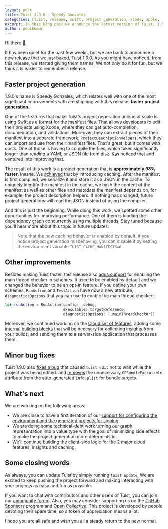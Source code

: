 ```yaml
---
layout: post
title: Tuist 1.9.0 - Speedy Gonzales
categories: [Tuist, release, swift, project generation, xcode, apple, '1.9.0']
excerpt: In this blog post we announce the latest version of Tuist, 1.9.0, which introduces significant improvements in the performance of the project generation.
author: pepibumur
---
```


Hi there 👋,

It has been quiet for the past few weeks,
but we are back to announce a new release that we just baked,
Tuist 1.9.0.
As you might have noticed,
from this release,
we started giving them names.
We not only do it for fun,
but we think it is easier to remember a release.

## Faster project generation

1.9.0's name is Speedy Gonzales,
which relates well with one of the most significant improvements with are shipping with this release:
**faster project generation.**

One of the features that make Tuist's project generation unique at scale is using Swift as a format for the manifest files.
That allows developers to edit their projects using Xcode,
where they can get auto-completion, documentation, and validations.
Moreover,
they can extract pieces of their manifest into a separate framework,
`ProjectDescriptionHelpers`,
which they can import and use from their manifest files.
That's great,
but it comes with costs.
One of those is having to compile the files,
which takes significantly longer than reading a YAML or JSON file from disk.
[Kas](https://github.com/kwridan) noticed that and ventured into improving that.

The result of this work is a project generation that is **approximately 98% faster**.
Insane.
We [achieved](https://github.com/tuist/tuist/pull/1341) that by introducing caching.
After the manifest is first compiled,
we serialize it and store it as a JSON in the cache.
To uniquely identify the manifest in the cache,
we hash the content of the manifest as well as other files and metadata the manifest depends on,
for example,
the project description helpers.
If nothing has changed,
future project generations will read the JSON instead of using the compiler.

And this is just the beginning.
While doing this work,
we spotted some other opportunities for improving performance.
One of them is loading the dependency graph concurrently using multiple threads.
Stay tuned because you'll hear more about this topic in future updates.

> Note that the new caching behavior is enabled by default.
> If you notice project generation misbehaving, you can disable it by setting the environment variable `TUIST_CACHE_MANIFESTS=0`.

## Other improvements

Besides making Tuist faster,
this release also [adds support](https://github.com/tuist/tuist/pull/1382) for enabling the main thread checker in schemes.
It used to be enabled by default and we changed the behavior to be an opt-in feature.
If you define your own schemes,
`RunAction` and `TestAction` have now a new attribute,
`diagnosticsOptions` that you can use to enable the main thread checker:

```swift
let runAction = RunAction(config: .debug,
                          executable: targetReference,
                          diagnosticsOptions: [.mainThreadChecker])
```

Moreover,
we continued working on the [Cloud set of features](/docs/cloud/cloud/),
adding some [internal building blocks](https://github.com/tuist/tuist/pull/1335) that will be necesary for collecting insights from your builds,
and sending them to a server-side application that processes them.

## Minor bug fixes

Tuist 1.9.0 also [fixes a bug](https://github.com/Shopify/react-native/pull/1650) that caused `tuist edit` not to wait while the project was being edited.
and [removes](https://github.com/tuist/tuist/pull/1361) the unnecessary `CFBundleExecutable` attribute from the auto-generated `Info.plist` for bundle targets.

## What's next

We are working on the following areas:

- We are close to have a first iteration of our [support for configuring the environment and the generated projects for signing](https://github.com/tuist/tuist/pull/1066).
- We are doing some technical-debt work turning our graph representation into a value type with the goal of minimizing side effects to make the project generation more deterministic.
- We'll continue building the client-side logic for the 2 major cloud features, insights and caching.

## Some closing words

As always,
you can update Tuist by simply running `tuist update`.
We are excited to keep pushing the project forward and making interacting with your projects as easy and fun as possible.

If you want to chat with contributors and other users of Tuist,
you can join our [community forum](https://community.tuist.io).
Also, you may consider supporting us on the [GitHub Sponsors](https://github.com/sponsors/tuist) program and [Open Collective](https://opencollective.com/tuistapp).
This project is developed by people devoting their spare time,
so a token of appreciation means a lot.

I hope you are all safe and wish you all a steady return to the new normal.
